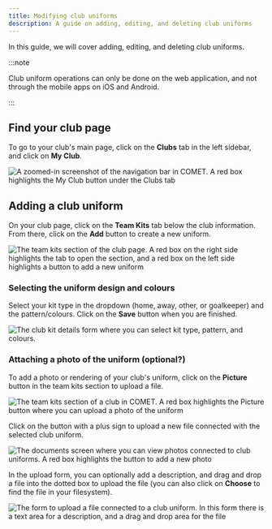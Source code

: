 ```yaml
---
title: Modifying club uniforms
description: A guide on adding, editing, and deleting club uniforms
---
```



In this guide, we will cover adding, editing, and deleting club uniforms.

:::note

Club uniform operations can only be done on the web application, and not through the mobile apps on iOS and Android.

:::

## Find your club page

To go to your club's main page, click on the **Clubs** tab in the left sidebar, and click on **My Club**.

<Image
  src={sidebarMyClub}
  alt='A zoomed-in screenshot of the navigation bar in COMET. A red box highlights the My Club button under the Clubs tab'
/>

## Adding a club uniform

On your club page, click on the **Team Kits** tab below the club information. From there, click on the **Add** button to create a new uniform.

<Image
  src={clubAddKits}
  alt='The team kits section of the club page. A red box on the right side highlights the tab to open the section, and a red box on the left side highlights a button to add a new uniform'
/>

### Selecting the uniform design and colours

Select your kit type in the dropdown (home, away, other, or goalkeeper) and the pattern/colours. Click on the **Save** button when you are finished.

<Image
  src={clubKitDetails}
  alt='The club kit details form where you can select kit type, pattern, and colours.'
/>

### Attaching a photo of the uniform (optional?)

To add a photo or rendering of your club's uniform, click on the **Picture** button in the team kits section to upload a file.

<Image
  src={clubAddKitPhoto}
  alt='The team kits section of a club in COMET. A red box highlights the Picture button where you can upload a photo of the uniform'
/>

Click on the button with a plus sign to upload a new file connected with the selected club uniform.

<Image
  src={clubKitDocuments}
  alt='The documents screen where you can view photos connected to club uniforms. A red box highlights the button to add a new photo'
/>

In the upload form, you can optionally add a description, and drag and drop a file into the dotted box to upload the file (you can also click on **Choose** to find the file in your filesystem).

<Image
  src={clubKitUpload}
  alt='The form to upload a file connected to a club uniform. In this form there is a text area for a description, and a drag and drop area for the file'
/>
